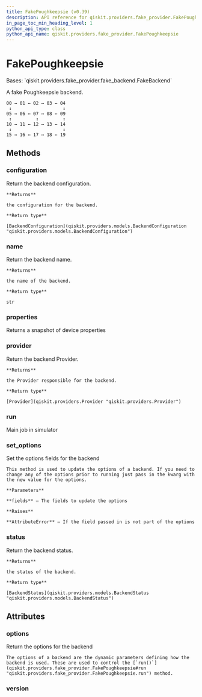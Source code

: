```yaml
---
title: FakePoughkeepsie (v0.39)
description: API reference for qiskit.providers.fake_provider.FakePoughkeepsie in qiskit v0.39
in_page_toc_min_heading_level: 1
python_api_type: class
python_api_name: qiskit.providers.fake_provider.FakePoughkeepsie
---
```


# FakePoughkeepsie

<Class id="qiskit.providers.fake_provider.FakePoughkeepsie" isDedicatedPage={true} github="https://github.com/qiskit/qiskit/tree/stable/0.22/qiskit/providers/fake_provider/backends/poughkeepsie/fake_poughkeepsie.py" signature="FakePoughkeepsie" modifiers="class">
  Bases: `qiskit.providers.fake_provider.fake_backend.FakeBackend`

  A fake Poughkeepsie backend.

  ```text
  00 ↔ 01 ↔ 02 ↔ 03 ↔ 04
   ↕                   ↕
  05 ↔ 06 ↔ 07 ↔ 08 ↔ 09
   ↕         ↕         ↕
  10 ↔ 11 ↔ 12 ↔ 13 ↔ 14
   ↕                   ↕
  15 ↔ 16 ↔ 17 ↔ 18 ↔ 19
  ```

  ## Methods

  <span id="qiskit-providers-fake-provider-fakepoughkeepsie-configuration" />

  ### configuration

  <Function id="qiskit.providers.fake_provider.FakePoughkeepsie.configuration" signature="FakePoughkeepsie.configuration()">
    Return the backend configuration.

    **Returns**

    the configuration for the backend.

    **Return type**

    [BackendConfiguration](qiskit.providers.models.BackendConfiguration "qiskit.providers.models.BackendConfiguration")
  </Function>

  <span id="qiskit-providers-fake-provider-fakepoughkeepsie-name" />

  ### name

  <Function id="qiskit.providers.fake_provider.FakePoughkeepsie.name" signature="FakePoughkeepsie.name()">
    Return the backend name.

    **Returns**

    the name of the backend.

    **Return type**

    str
  </Function>

  <span id="qiskit-providers-fake-provider-fakepoughkeepsie-properties" />

  ### properties

  <Function id="qiskit.providers.fake_provider.FakePoughkeepsie.properties" signature="FakePoughkeepsie.properties()">
    Returns a snapshot of device properties
  </Function>

  <span id="qiskit-providers-fake-provider-fakepoughkeepsie-provider" />

  ### provider

  <Function id="qiskit.providers.fake_provider.FakePoughkeepsie.provider" signature="FakePoughkeepsie.provider()">
    Return the backend Provider.

    **Returns**

    the Provider responsible for the backend.

    **Return type**

    [Provider](qiskit.providers.Provider "qiskit.providers.Provider")
  </Function>

  <span id="qiskit-providers-fake-provider-fakepoughkeepsie-run" />

  ### run

  <Function id="qiskit.providers.fake_provider.FakePoughkeepsie.run" signature="FakePoughkeepsie.run(run_input, **kwargs)">
    Main job in simulator
  </Function>

  <span id="qiskit-providers-fake-provider-fakepoughkeepsie-set-options" />

  ### set\_options

  <Function id="qiskit.providers.fake_provider.FakePoughkeepsie.set_options" signature="FakePoughkeepsie.set_options(**fields)">
    Set the options fields for the backend

    This method is used to update the options of a backend. If you need to change any of the options prior to running just pass in the kwarg with the new value for the options.

    **Parameters**

    **fields** – The fields to update the options

    **Raises**

    **AttributeError** – If the field passed in is not part of the options
  </Function>

  <span id="qiskit-providers-fake-provider-fakepoughkeepsie-status" />

  ### status

  <Function id="qiskit.providers.fake_provider.FakePoughkeepsie.status" signature="FakePoughkeepsie.status()">
    Return the backend status.

    **Returns**

    the status of the backend.

    **Return type**

    [BackendStatus](qiskit.providers.models.BackendStatus "qiskit.providers.models.BackendStatus")
  </Function>

  ## Attributes

  ### options

  <Attribute id="qiskit.providers.fake_provider.FakePoughkeepsie.options">
    Return the options for the backend

    The options of a backend are the dynamic parameters defining how the backend is used. These are used to control the [`run()`](qiskit.providers.fake_provider.FakePoughkeepsie#run "qiskit.providers.fake_provider.FakePoughkeepsie.run") method.
  </Attribute>

  ### version

  <Attribute id="qiskit.providers.fake_provider.FakePoughkeepsie.version" attributeValue="1" />
</Class>


